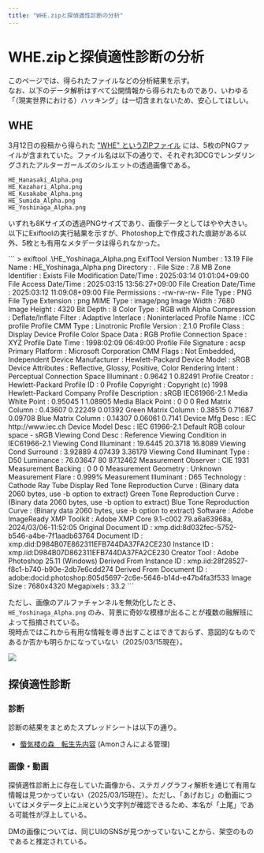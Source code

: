 ```yaml
---
title: "WHE.zipと探偵適性診断の分析"
---
```


# WHE.zipと探偵適性診断の分析

このページでは、得られたファイルなどの分析結果を示す。  
なお、以下のデータ解析はすべて公開情報から得られたものであり、いわゆる「（現実世界における）ハッキング」は一切含まれないため、安心してほしい。

## WHE

3月12日の投稿から得られた ["WHE" というZIPファイル](https://bit.ly/5x14yxx8S118x350ExxWHEonlyAAnothing) には、5枚のPNGファイルが含まれていた。ファイル名は以下の通りで、それぞれ3DCGでレンダリングされたアルターガールズのシルエットの透過画像である。

```
HE_Hanasaki_Alpha.png
HE_Kazahari_Alpha.png
HE_Kusakabe_Alpha.png
HE_Sumida_Alpha.png
HE_Yoshinaga_Alpha.png
```

いずれも8Kサイズの透過PNGサイズであり、画像データとしてはやや大きい。以下にExiftoolの実行結果を示すが、Photoshop上で作成された痕跡がある以外、5枚とも有用なメタデータは得られなかった。

<AccordionBox title="▼HE_Yoshinaga_Alpha.pngのExiftool実行結果（クリックして表示）">
```
> exiftool .\HE_Yoshinaga_Alpha.png
ExifTool Version Number         : 13.19
File Name                       : HE_Yoshinaga_Alpha.png
Directory                       : .
File Size                       : 7.8 MB
Zone Identifier                 : Exists
File Modification Date/Time     : 2025:03:14 01:01:04+09:00
File Access Date/Time           : 2025:03:15 13:56:27+09:00
File Creation Date/Time         : 2025:03:12 11:09:08+09:00
File Permissions                : -rw-rw-rw-
File Type                       : PNG
File Type Extension             : png
MIME Type                       : image/png
Image Width                     : 7680
Image Height                    : 4320
Bit Depth                       : 8
Color Type                      : RGB with Alpha
Compression                     : Deflate/Inflate
Filter                          : Adaptive
Interlace                       : Noninterlaced
Profile Name                    : ICC profile
Profile CMM Type                : Linotronic
Profile Version                 : 2.1.0
Profile Class                   : Display Device Profile
Color Space Data                : RGB
Profile Connection Space        : XYZ
Profile Date Time               : 1998:02:09 06:49:00
Profile File Signature          : acsp
Primary Platform                : Microsoft Corporation
CMM Flags                       : Not Embedded, Independent
Device Manufacturer             : Hewlett-Packard
Device Model                    : sRGB
Device Attributes               : Reflective, Glossy, Positive, Color
Rendering Intent                : Perceptual
Connection Space Illuminant     : 0.9642 1 0.82491
Profile Creator                 : Hewlett-Packard
Profile ID                      : 0
Profile Copyright               : Copyright (c) 1998 Hewlett-Packard Company
Profile Description             : sRGB IEC61966-2.1
Media White Point               : 0.95045 1 1.08905
Media Black Point               : 0 0 0
Red Matrix Column               : 0.43607 0.22249 0.01392
Green Matrix Column             : 0.38515 0.71687 0.09708
Blue Matrix Column              : 0.14307 0.06061 0.7141
Device Mfg Desc                 : IEC http://www.iec.ch
Device Model Desc               : IEC 61966-2.1 Default RGB colour space - sRGB
Viewing Cond Desc               : Reference Viewing Condition in IEC61966-2.1
Viewing Cond Illuminant         : 19.6445 20.3718 16.8089
Viewing Cond Surround           : 3.92889 4.07439 3.36179
Viewing Cond Illuminant Type    : D50
Luminance                       : 76.03647 80 87.12462
Measurement Observer            : CIE 1931
Measurement Backing             : 0 0 0
Measurement Geometry            : Unknown
Measurement Flare               : 0.999%
Measurement Illuminant          : D65
Technology                      : Cathode Ray Tube Display
Red Tone Reproduction Curve     : (Binary data 2060 bytes, use -b option to extract)
Green Tone Reproduction Curve   : (Binary data 2060 bytes, use -b option to extract)
Blue Tone Reproduction Curve    : (Binary data 2060 bytes, use -b option to extract)
Software                        : Adobe ImageReady
XMP Toolkit                     : Adobe XMP Core 9.1-c002 79.a6a63968a, 2024/03/06-11:52:05
Original Document ID            : xmp.did:8d032fec-5752-b546-a4be-7f1aadb63764
Document ID                     : xmp.did:D984B07E862311EFB744DA37FA2CE230
Instance ID                     : xmp.iid:D984B07D862311EFB744DA37FA2CE230
Creator Tool                    : Adobe Photoshop 25.11 (Windows)
Derived From Instance ID        : xmp.iid:28f28527-f8c1-b740-b90e-2db7e6cdd274
Derived From Document ID        : adobe:docid:photoshop:805d5697-2c6e-5646-b14d-e47b4fa3f533
Image Size                      : 7680x4320
Megapixels                      : 33.2
```
</AccordionBox>

ただし、画像のアルファチャンネルを無効化したとき、`HE_Yoshinaga_Alpha.png` のみ、背景に奇妙な模様が出ることが複数の融解班によって指摘されている。  
現時点ではこれから有用な情報を導き出すことはできておらず、意図的なものであるか否かも明らかになっていない（2025/03/15現在）。

![](../images/yoshinaga_alpha.png)

## 探偵適性診断

### 診断

診断の結果をまとめたスプレッドシートは以下の通り。

- [蜃気楼の森　転生先内容](https://docs.google.com/spreadsheets/d/1OE0cSyNijAz4Odd2M0BscwbTiRzxWoxvpJQ0E3391CA/edit?gid=0#gid=0) (Amonさんによる管理)

### 画像・動画

探偵適性診断上に存在していた画像から、ステガノグラフィ解析を通じて有用な情報は見つかっていない（2025/03/15現在）。ただし、「あげおじ」の動画についてはメタデータ上に`上尾`という文字列が確認できるため、本名が「上尾」である可能性が浮上している。

DMの画像については、同じUIのSNSが見つかっていないことから、架空のものであると推定されている。